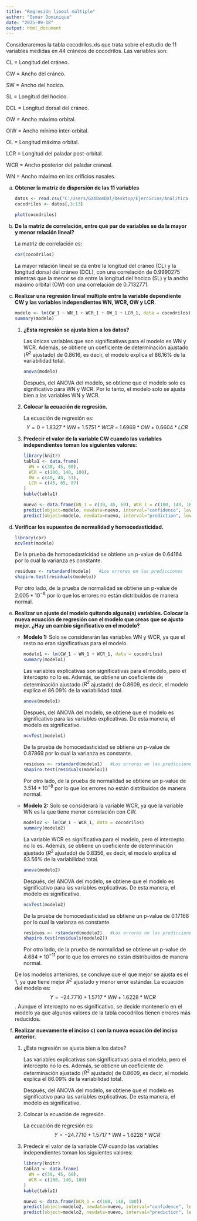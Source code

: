 ```yaml
---
title: "Regresión lineal múltiple"
author: "Osmar Dominique"
date: "2025-09-18"
output: html_document
---
```


Consideraremos la tabla cocodrilos.xls que trata sobre el estudio de 11 variables medidas en 44 cráneos de cocodrilos. Las variables son:

CL = Longitud del cráneo.

CW = Ancho del cráneo.

SW = Ancho del hocico.

SL = Longitud del hocico.

DCL = Longitud dorsal del cráneo.

OW = Ancho máximo orbital.

OIW = Ancho mínimo inter-orbital.

OL = Longitud máxima orbital.

LCR = Longitud del paladar post-orbital.

WCR = Ancho posterior del paladar craneal.

WN = Ancho máximo en los orificios nasales.

a)  **Obtener la matriz de dispersión de las 11 variables**

    ```r
    datos <- read.csv("C:/Users/GabDomDal/Desktop/Ejercicios/Analitica de datos/Trabajo 20/Cocodrilos.csv")
    cocodrilos <- datos[,3:13]

    plot(cocodrilos)
    ```

b)  **De la matriz de correlación, entre qué par de variables se da la mayor y menor relación lineal?**

    La matriz de correlación es:

    ```r
    cor(cocodrilos)
    ```

    La mayor relación lineal se da entre la longitud del cráneo (CL) y la longitud dorsal del cráneo (DCL), con una correlación de 0.9990275 mientras que la menor se da entre la longitud del hocico (SL) y la ancho máximo orbital (OW) con una correlación de 0.7132771.

c)  **Realizar una regresión lineal múltiple entre la variable dependiente CW y las variables independientes WN, WCR, OW y LCR.**

    ```r
    modelo <- lm(CW_1 ~ WN_1 + WCR_1 + OW_1 + LCR_1, data = cocodrilos)
    summary(modelo)
    ```

    1)  **¿Esta regresión se ajusta bien a los datos?**

        Las únicas variables que son significativas para el modelo es WN y WCR. Además, se obtiene un coeficiente de determinación ajustado ($R^2$ ajustado) de 0.8616, es decir, el modelo explica el 86.16% de la variabilidad total.

        ```r
        anova(modelo)
        ```

        Después, del ANOVA del modelo, se obtiene que el modelo solo es significativo para WN y WCR. Por lo tanto, el modelo solo se ajusta bien a las variables WN y WCR.

    2)  **Colocar la ecuación de regresión.**

        La ecuación de regresión es: $$ Y = 0 + 1.8327*WN + 1.5751*WCR - 1.6969*OW + 0.6604*LCR $$

    3)  **Predecir el valor de la variable CW cuando las variables independientes toman los siguientes valores:**

        ```r
        library(knitr)
        tabla1 <- data.frame(
          WN = c(30, 45, 60),
          WCR = c(100, 140, 180),
          OW = c(40, 48, 51),
          LCR = c(45, 65, 87)
        )
        kable(tabla1)
        ```
        
        ```r
        nuevo <- data.frame(WN_1 = c(30, 45, 60), WCR_1 = c(100, 140, 180), OW_1 = c(40, 48, 51), LCR_1 = c(45,65, 87))
        predict(object=modelo, newdata=nuevo, interval="confidence", level=0.95)
        predict(object=modelo, newdata=nuevo, interval="prediction", level=0.95)
        ```

d)  **Verificar los supuestos de normalidad y homocedasticidad.**

    ```r
    library(car)
    ncvTest(modelo)
    ```

    De la prueba de homocedasticidad se obtiene un p-value de 0.64164 por lo cual la varianza es constante.

    ```r
    residuos <- rstandard(modelo)   #Los errores en las predicciones
    shapiro.test(residuals(modelo))
    ```

    Por otro lado, de la prueba de normalidad se obtiene un p-value de $2.005*10^{-8}$ por lo que los errores no están distribuidos de manera normal.

e)  **Realizar un ajuste del modelo quitando alguna(s) variables. Colocar la nueva ecuación de regresión con el modelo que creas que se ajusto mejor. ¿Hay un cambio significativo en el modelo?**

    -   **Modelo 1:** Solo se considerarán las variables WN y WCR, ya que el resto no eran significativas para el modelo.

        ```r
        modelo1 <- lm(CW_1 ~ WN_1 + WCR_1, data = cocodrilos)
        summary(modelo1)
        ```

        Las variables explicativas son significativas para el modelo, pero el intercepto no lo es. Además, se obtiene un coeficiente de determinación ajustado ($R^2$ ajustado) de 0.8609, es decir, el modelo explica el 86.09% de la variabilidad total.

        ```r
        anova(modelo1)
        ```

        Después, del ANOVA del modelo, se obtiene que el modelo es significativo para las variables explicativas. De esta manera, el modelo es significativo.

        ```r
        ncvTest(modelo1)
        ```
        
        De la prueba de homocedasticidad se obtiene un p-value de 0.87869 por lo cual la varianza es constante.
        
        ```r
        residuos <- rstandard(modelo1)   #Los errores en las predicciones
        shapiro.test(residuals(modelo1))
        ```

        Por otro lado, de la prueba de normalidad se obtiene un p-value de $3.514*10^{-8}$ por lo que los errores no están distribuidos de manera normal.

    -   **Modelo 2:** Solo se considerará la variable WCR, ya que la variable WN es la que tiene menor correlación con CW.

        ```r
        modelo2 <- lm(CW_1 ~ WCR_1, data = cocodrilos)
        summary(modelo2)
        ```

        La variable WCR es significativa para el modelo, pero el intercepto no lo es. Además, se obtiene un coeficiente de determinación ajustado ($R^2$ ajustado) de 0.8356, es decir, el modelo explica el 83.56% de la variabilidad total.

        ```r
        anova(modelo2)
        ```

        Después, del ANOVA del modelo, se obtiene que el modelo es significativo para las variables explicativas. De esta manera, el modelo es significativo.

        ```r
        ncvTest(modelo2)
        ```

        De la prueba de homocedasticidad se obtiene un p-value de 0.17168 por lo cual la varianza es constante.

        ```r
        residuos <- rstandard(modelo2)   #Los errores en las predicciones
        shapiro.test(residuals(modelo2))
        ```

        Por otro lado, de la prueba de normalidad se obtiene un p-value de $4.684*10^{-11}$ por lo que los errores no están distribuidos de manera normal.

    De los modelos anteriores, se concluye que el que mejor se ajusta es el 1, ya que tiene mejor $R^2$ ajustado y menor error estándar. La ecuación del modelo es: $$ Y = -24.7710 + 1.5717*WN + 1.6228*WCR $$. Aunque el intercepto no es significativo, se decide mantenerlo en el modelo ya que algunos valores de la tabla cocodrilos tienen errores más reducidos.

f)  **Realizar nuevamente el inciso c) con la nueva ecuación del inciso anterior.**

    1)  ¿Esta regresión se ajusta bien a los datos?

        Las variables explicativas son significativas para el modelo, pero el intercepto no lo es. Además, se obtiene un coeficiente de determinación ajustado ($R^2$ ajustado) de 0.8609, es decir, el modelo explica el 86.09% de la variabilidad total.

        Después, del ANOVA del modelo, se obtiene que el modelo es significativo para las variables explicativas. De esta manera, el modelo es significativo.

    2)  Colocar la ecuación de regresión.

        La ecuación de regresión es: $$ Y = -24.7710 + 1.5717*WN + 1.6228*WCR $$

    3)  Predecir el valor de la variable CW cuando las variables independientes toman los siguientes valores:

        ```r
        library(knitr)
        tabla1 <- data.frame(
          WN = c(30, 45, 60),
          WCR = c(100, 140, 180)
        )
        kable(tabla1)
        ```

        ```r
        nuevo <- data.frame(WCR_1 = c(100, 140, 180))
        predict(object=modelo2, newdata=nuevo, interval="confidence", level=0.95)
        predict(object=modelo2, newdata=nuevo, interval="prediction", level=0.95)
        ```
